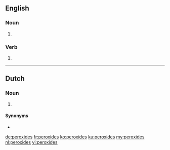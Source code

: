 ==English==

===Noun===
{{head|en|plural}}

# {{plural of|peroxide|lang=en}}

===Verb===
{{head|en}}

# {{en-third-person singular of|peroxide}}

----

==Dutch==

===Noun===
{{head|nl}}

# {{nl-noun form of|pl|peroxide}}

====Synonyms====
* {{l|nl|peroxiden}}

[[de:peroxides]]
[[fr:peroxides]]
[[ko:peroxides]]
[[ku:peroxides]]
[[my:peroxides]]
[[nl:peroxides]]
[[vi:peroxides]]